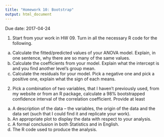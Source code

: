 ```yaml
---
title: "Homework 10: Bootstrap"
output: html_document
---
```


Due date: 2017-04-24

1. Start from your work in HW 09.  Turn in all the necessary R code for the following.

a. Calculate the fitted/predicted values of your ANOVA model.  Explain, in one sentence, why there are so many of the same values.
b. Calculate the coefficients from your model.  Explain what the intercept is and you find another level's group mean.
c. Calculate the residuals for your model.  Pick a negative one and pick a positive one, explain what the sign of each means.

2. Pick a combination of two variables, that I haven't previously used, from my website or from an R package, calculate a 98% bootstrapped confidence interval of the correlation coefficient.  Provide at least

a. A description of the data -- the variables, the origin of the data and the data set (such that I could find it and replicate your work).
b. An appropriate plot to display the data with respect to your analysis.
c. A formal conclusion in both Statistics and in English.
d. The R code used to produce the analysis.
